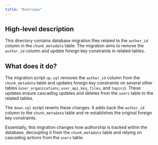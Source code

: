 ```yaml
---
title: "Overview"
---
```


## High-level description
This directory contains database migration files related to the `author_id` column in the `chunk_metadata` table. The migration aims to remove the `author_id` column and update foreign key constraints in related tables.

## What does it do?
The migration script `up.sql` removes the `author_id` column from the `chunk_metadata` table and updates foreign key constraints on several other tables (`user_organizations`, `user_api_key`, `files`, and `topics`). These updates ensure cascading updates and deletes from the `users` table to the related tables.

The `down.sql` script reverts these changes. It adds back the `author_id` column to the `chunk_metadata` table and re-establishes the original foreign key constraints.

Essentially, this migration changes how authorship is tracked within the database, decoupling it from the `chunk_metadata` table and relying on cascading actions from the `users` table. 
